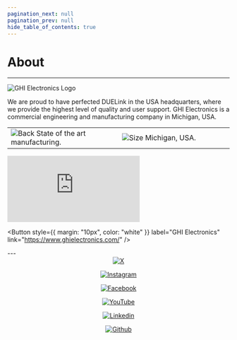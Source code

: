 ```yaml
---
pagination_next: null
pagination_prev: null
hide_table_of_contents: true
---
```



# About

---

<div style={{display: 'block',  justifyContent: 'center', alignItems: 'center', textAlign: 'center'}}>

![GHI Electronics Logo](pathname:///img/ghi-electronics-logo.png)


We are proud to have perfected DUELink in the USA headquarters, where we provide the highest level of quality and user support. GHI Electronics is a commercial engineering and manufacturing company in Michigan, USA.




  <table>
    <td width='50%'>
        <img alt="Back" src="/img/usa-mfg.png" />
        State of the art manufacturing.
    </td>
    <td width='50%'>
        <img alt="Size" src="/img/designed-assembled-usa.png" />
        Michigan, USA.
    </td>
  </table>


<div class="videocontainer">
  <iframe class="responsive-width" 
  src="https://www.youtube.com/embed/ojJmKfdOpAI" 
  frameborder="0"
  allowfullscreen></iframe>

</div>


<Button
  style={{ margin: "10px", color: "white" }}
  label="GHI Electronics"
  link="https://www.ghielectronics.com/"
/>

</div>
---

<div  align="center">    
<a href="https://www.x.com/ghielectronics"><img src="/img/x-button.png" alt="X" ></img></a>
  
<a href="https://www.instagram.com/ghielectronics/"><img src="/img/instagram-button.png"  alt="Instagram"></img></a>

<a href="https://www.facebook.com/ghielec"><img src="/img/facebook-button.png"  alt="Facebook"></img></a>
  
<a href="https://www.youtube.com/user/GHIElectronics"><img src="/img/youtube-button.png"  alt="YouTube"></img></a>

<a href="https://linkedin.com/company/ghielectronics/"><img src="/img/linkedin-button.png"  alt="Linkedin"></img></a>

<a href="https://github.com/ghi-electronics"><img src="/img/github-button.png"  alt="Github"></img></a>

</div>
